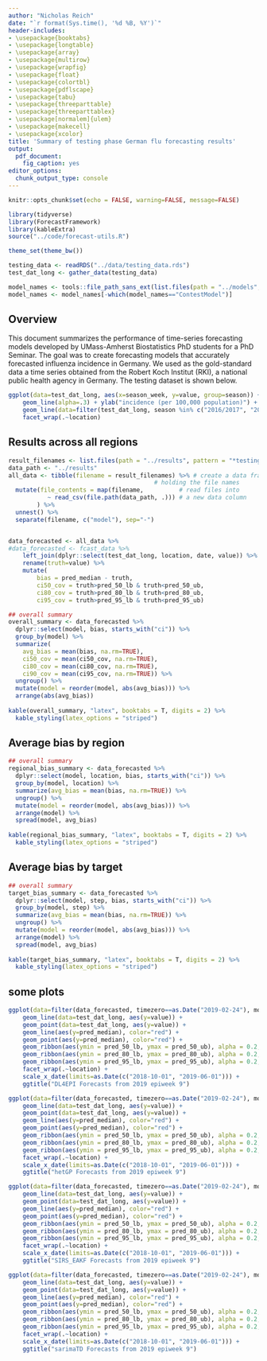 ```yaml
---
author: "Nicholas Reich"
date: "`r format(Sys.time(), '%d %B, %Y')`"
header-includes:
- \usepackage{booktabs}
- \usepackage{longtable}
- \usepackage{array}
- \usepackage{multirow}
- \usepackage{wrapfig}
- \usepackage{float}
- \usepackage{colortbl}
- \usepackage{pdflscape}
- \usepackage{tabu}
- \usepackage{threeparttable}
- \usepackage{threeparttablex}
- \usepackage[normalem]{ulem}
- \usepackage{makecell}
- \usepackage{xcolor}
title: 'Summary of testing phase German flu forecasting results'
output: 
  pdf_document:
    fig_caption: yes
editor_options:
  chunk_output_type: console
---
```


```r
knitr::opts_chunk$set(echo = FALSE, warning=FALSE, message=FALSE)
```

```r
library(tidyverse)
library(ForecastFramework)
library(kableExtra)
source("../code/forecast-utils.R")

theme_set(theme_bw())

testing_data <- readRDS("../data/testing_data.rds")
test_dat_long <- gather_data(testing_data)
```


```r
model_names <- tools::file_path_sans_ext(list.files(path = "../models", pattern = "*.R"))
model_names <- model_names[-which(model_names=="ContestModel")]
```



## Overview 

This document summarizes the performance of time-series forecasting models developed by UMass-Amherst Biostatistics PhD students for a PhD Seminar. 
The goal was to create forecasting models that accurately forecasted influenza incidence in Germany. We used as the gold-standard data a time series obtained from the Robert Koch Institut (RKI), a national public health agency in Germany. The testing dataset is shown below.

```r
ggplot(data=test_dat_long, aes(x=season_week, y=value, group=season)) +
    geom_line(alpha=.3) + ylab("incidence (per 100,000 population)") +
    geom_line(data=filter(test_dat_long, season %in% c("2016/2017", "2017/2018", "2018/2019"))) +
    facet_wrap(.~location) 
```


## Results across all regions
```r
result_filenames <- list.files(path = "../results", pattern = "*testing-results.csv")
data_path <- "../results"
all_data <- tibble(filename = result_filenames) %>% # create a data frame
                                         # holding the file names
  mutate(file_contents = map(filename,          # read files into
           ~ read_csv(file.path(data_path, .))) # a new data column
        ) %>%
  unnest() %>%
  separate(filename, c("model"), sep="-")


data_forecasted <- all_data %>%
#data_forecasted <- fcast_data %>%
    left_join(dplyr::select(test_dat_long, location, date, value)) %>%
    rename(truth=value) %>%
    mutate(
        bias = pred_median - truth,
        ci50_cov = truth>pred_50_lb & truth<pred_50_ub,
        ci80_cov = truth>pred_80_lb & truth<pred_80_ub,
        ci95_cov = truth>pred_95_lb & truth<pred_95_ub) 

## overall summary
overall_summary <- data_forecasted %>% 
  dplyr::select(model, bias, starts_with("ci")) %>%
  group_by(model) %>%
  summarize(
    avg_bias = mean(bias, na.rm=TRUE),
    ci50_cov = mean(ci50_cov, na.rm=TRUE),
    ci80_cov = mean(ci80_cov, na.rm=TRUE),
    ci90_cov = mean(ci95_cov, na.rm=TRUE)) %>%
  ungroup() %>%
  mutate(model = reorder(model, abs(avg_bias))) %>%
  arrange(abs(avg_bias))
  
kable(overall_summary, "latex", booktabs = T, digits = 2) %>%
  kable_styling(latex_options = "striped")
```



## Average bias by region
```r
## overall summary
regional_bias_summary <- data_forecasted %>% 
  dplyr::select(model, location, bias, starts_with("ci")) %>%
  group_by(model, location) %>%
  summarize(avg_bias = mean(bias, na.rm=TRUE)) %>%
  ungroup() %>%
  mutate(model = reorder(model, abs(avg_bias))) %>%
  arrange(model) %>%
  spread(model, avg_bias)
  
kable(regional_bias_summary, "latex", booktabs = T, digits = 2) %>%
  kable_styling(latex_options = "striped")
```


## Average bias by target
```r
## overall summary
target_bias_summary <- data_forecasted %>% 
  dplyr::select(model, step, bias, starts_with("ci")) %>%
  group_by(model, step) %>%
  summarize(avg_bias = mean(bias, na.rm=TRUE)) %>%
  ungroup() %>%
  mutate(model = reorder(model, abs(avg_bias))) %>%
  arrange(model) %>%
  spread(model, avg_bias)
  
kable(target_bias_summary, "latex", booktabs = T, digits = 2) %>%
  kable_styling(latex_options = "striped")
```

## some plots


```r
ggplot(data=filter(data_forecasted, timezero==as.Date("2019-02-24"), model=="DL4EPI"), aes(x=date)) +
    geom_line(data=test_dat_long, aes(y=value)) + 
    geom_point(data=test_dat_long, aes(y=value)) +
    geom_line(aes(y=pred_median), color="red") + 
    geom_point(aes(y=pred_median), color="red") + 
    geom_ribbon(aes(ymin = pred_50_lb, ymax = pred_50_ub), alpha = 0.2, fill="red") +
    geom_ribbon(aes(ymin = pred_80_lb, ymax = pred_80_ub), alpha = 0.2, fill="red") +
    geom_ribbon(aes(ymin = pred_95_lb, ymax = pred_95_ub), alpha = 0.2, fill="red") +
    facet_wrap(.~location) +
    scale_x_date(limits=as.Date(c("2018-10-01", "2019-06-01"))) +
    ggtitle("DL4EPI Forecasts from 2019 epiweek 9")
```

```r
ggplot(data=filter(data_forecasted, timezero==as.Date("2019-02-24"), model=="hetGP"), aes(x=date)) +
    geom_line(data=test_dat_long, aes(y=value)) + 
    geom_point(data=test_dat_long, aes(y=value)) +
    geom_line(aes(y=pred_median), color="red") + 
    geom_point(aes(y=pred_median), color="red") + 
    geom_ribbon(aes(ymin = pred_50_lb, ymax = pred_50_ub), alpha = 0.2, fill="red") +
    geom_ribbon(aes(ymin = pred_80_lb, ymax = pred_80_ub), alpha = 0.2, fill="red") +
    geom_ribbon(aes(ymin = pred_95_lb, ymax = pred_95_ub), alpha = 0.2, fill="red") +
    facet_wrap(.~location) +
    scale_x_date(limits=as.Date(c("2018-10-01", "2019-06-01"))) +
    ggtitle("hetGP Forecasts from 2019 epiweek 9")
```


```r
ggplot(data=filter(data_forecasted, timezero==as.Date("2019-02-24"), model=="SIRS_EAKF"), aes(x=date)) +
    geom_line(data=test_dat_long, aes(y=value)) + 
    geom_point(data=test_dat_long, aes(y=value)) +
    geom_line(aes(y=pred_median), color="red") + 
    geom_point(aes(y=pred_median), color="red") + 
    geom_ribbon(aes(ymin = pred_50_lb, ymax = pred_50_ub), alpha = 0.2, fill="red") +
    geom_ribbon(aes(ymin = pred_80_lb, ymax = pred_80_ub), alpha = 0.2, fill="red") +
    geom_ribbon(aes(ymin = pred_95_lb, ymax = pred_95_ub), alpha = 0.2, fill="red") +
    facet_wrap(.~location) +
    scale_x_date(limits=as.Date(c("2018-10-01", "2019-06-01"))) +
    ggtitle("SIRS_EAKF Forecasts from 2019 epiweek 9")
```

```r
ggplot(data=filter(data_forecasted, timezero==as.Date("2019-02-24"), model=="sarimaTD"), aes(x=date)) +
    geom_line(data=test_dat_long, aes(y=value)) + 
    geom_point(data=test_dat_long, aes(y=value)) +
    geom_line(aes(y=pred_median), color="red") + 
    geom_point(aes(y=pred_median), color="red") + 
    geom_ribbon(aes(ymin = pred_50_lb, ymax = pred_50_ub), alpha = 0.2, fill="red") +
    geom_ribbon(aes(ymin = pred_80_lb, ymax = pred_80_ub), alpha = 0.2, fill="red") +
    geom_ribbon(aes(ymin = pred_95_lb, ymax = pred_95_ub), alpha = 0.2, fill="red") +
    facet_wrap(.~location) +
    scale_x_date(limits=as.Date(c("2018-10-01", "2019-06-01"))) +
    ggtitle("sarimaTD Forecasts from 2019 epiweek 9")
```


